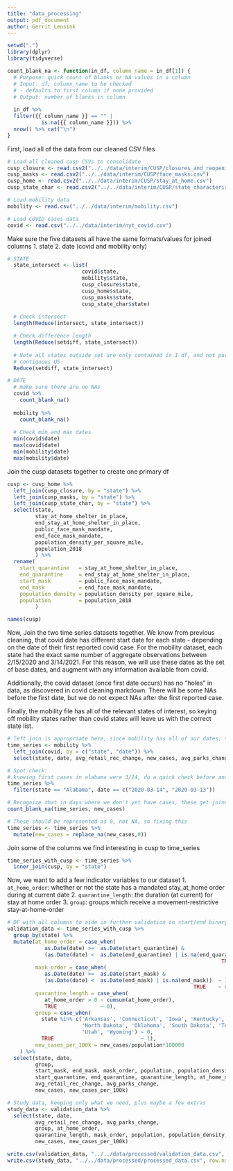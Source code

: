 ```yaml
---
title: "data_processing"
output: pdf_document
author: Gerrit Lensink
---
```

```r
setwd(".")
library(dplyr)
library(tidyverse)
```

```r
count_blank_na <- function(in_df, column_name = in_df[1]) {
  # Purpose: quick count of blanks or NA values in a column
  # Input: df, column_name to be checked 
  # - defaults to first column if none provided
  # Output: number of blanks in column
  
  in_df %>%
  filter({{ column_name }} == "" | 
           is.na({{ column_name }})) %>%
  nrow() %>% cat("\n")
}

```

First, load all of the data from our cleaned CSV files
```r
# Load all cleaned cusp CSVs to consolidate
cusp_closure <- read.csv2("../../data/interim/CUSP/closures_and_reopening.csv")
cusp_masks <- read.csv2("../../data/interim/CUSP/face_masks.csv")
cusp_home <- read.csv2("../../data/interim/CUSP/stay_at_home.csv")
cusp_state_char <- read.csv2("../../data/interim/CUSP/state_characteristics.csv")

# Load mobility data
mobility <- read.csv("../../data/interim/mobility.csv")

# Load COVID cases data
covid <- read.csv("../../data/interim/nyt_covid.csv")
```

Make sure the five datasets all have the same formats/values for joined columns
1. state
2. date (covid and mobility only)

```r
# STATE
  state_intersect <- list(
                        covid$state, 
                        mobility$state, 
                        cusp_closure$state, 
                        cusp_home$state, 
                        cusp_masks$state,
                        cusp_state_char$state)
    
  # Check intersect
  length(Reduce(intersect, state_intersect))

  # Check difference length
  length(Reduce(setdiff, state_intersect))
  
  # Note all states outside set are only contained in 1 df, and not part of 
  # contiguous US
  Reduce(setdiff, state_intersect)

# DATE
  # make sure there are no NAs
  covid %>%
    count_blank_na()
  
  mobility %>%
    count_blank_na()
  
  # Check min and max dates
  min(covid$date)
  max(covid$date)
  min(mobility$date)
  max(mobility$date)
```

Join the cusp datasets together to create one primary df
```r
cusp <- cusp_home %>%
  left_join(cusp_closure, by = "state") %>%
  left_join(cusp_masks, by = "state") %>%
  left_join(cusp_state_char, by = "state") %>%
  select(state, 
         stay_at_home_shelter_in_place, 
         end_stay_at_home_shelter_in_place, 
         public_face_mask_mandate, 
         end_face_mask_mandate,
         population_density_per_square_mile, 
         population_2018
         ) %>%
  rename(
    start_quarantine   = stay_at_home_shelter_in_place, 
    end_quarantine     = end_stay_at_home_shelter_in_place, 
    start_mask         = public_face_mask_mandate, 
    end_mask           = end_face_mask_mandate, 
    population_density = population_density_per_square_mile, 
    population         = population_2018
         )

names(cusp)
```


Now, Join the two time series datasets together. We know from previous cleaning, that covid date has different start date for each state - depending on the date of their first reported covid case. For the mobility dataset, each state had the exact same number of aggregate observations between 2/15/2020 and 3/14/2021. For this reason, we will use these dates as the set of base dates, and augment with any information available from covid. 

Additionally, the covid dataset (once first date occurs) has no "holes" in data, as discovered in covid cleaning markdown. There will be some NAs before the first date, but we do not expect NAs after the first reported case. 

Finally, the mobility file has all of the relevant states of interest, so keying off mobility states rather than covid states will leave us with the correct state list. 
```r

# left join is appropriate here, since mobility has all of our dates, states, of interest
time_series <- mobility %>% 
  left_join(covid, by = c("state", "date")) %>%
  select(state, date, avg_retail_rec_change, new_cases, avg_parks_change)

# Spot check: 
# knowing first cases in alabama were 3/14, do a quick check before and after
time_series %>%
  filter(state == "Alabama", date == c("2020-03-14", "2020-03-13"))

# Recognize that in days where we don't yet have cases, these get joined as blanks
count_blank_na(time_series, new_cases)

# These should be represented as 0, not NA, so fixing this
time_series <- time_series %>%
  mutate(new_cases = replace_na(new_cases,0))
```

Join some of the columns we find interesting in cusp to time_series
```r
time_series_with_cusp <- time_series %>%
  inner_join(cusp, by = "state")
```


Now, we want to add a few indicator variables to our dataset
1. `at_home_order`: whether or not the state has a mandated stay_at_home order during at current date
2. `quarantine_length`: the duration (at current) for stay at home order
3. `group`: groups which receive a movement-restrictive stay-at-home-order

```r
# DF with all columns to aide in further validation on start/end binary
validation_data <- time_series_with_cusp %>%
  group_by(state) %>%
  mutate(at_home_order = case_when(
            as.Date(date) >=  as.Date(start_quarantine) & 
            (as.Date(date) <  as.Date(end_quarantine) | is.na(end_quarantine)) ~ 1,
                                                                     TRUE    ~ 0),
         mask_order = case_when(
            as.Date(date) >=  as.Date(start_mask) & 
            (as.Date(date) <  as.Date(end_mask) | is.na(end_mask))  ~ 1,
                                                            TRUE    ~ 0),
         quarantine_length = case_when(
            at_home_order > 0 ~ cumsum(at_home_order),
            TRUE              ~ 0),
         group = case_when(
           state %in% c('Arkansas', 'Connecticut', 'Iowa', 'Kentucky', 'Nebraska',
                        'North Dakota', 'Oklahoma', 'South Dakota', 'Texas', 
                        'Utah', 'Wyoming') ~ 0, 
           TRUE                            ~ 1),
         new_cases_per_100k = new_cases/population*100000
    ) %>% 
  select(state, date, 
         group,
         start_mask, end_mask, mask_order, population, population_density,
         start_quarantine, end_quarantine, quarantine_length, at_home_order, 
         avg_retail_rec_change, avg_parks_change, 
         new_cases, new_cases_per_100k)

# Study data, keeping only what we need, plus maybe a few extras
study_data <- validation_data %>%
  select(state, date, 
         avg_retail_rec_change, avg_parks_change,
         group, at_home_order,
         quarantine_length, mask_order, population, population_density,
         new_cases, new_cases_per_100k)
```

```r
write.csv(validation_data, "../../data/processed/validation_data.csv", row.names = FALSE)
write.csv(study_data, "../../data/processed/processed_data.csv", row.names = FALSE)
```

